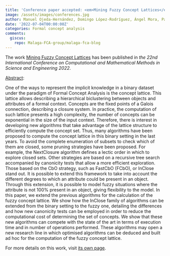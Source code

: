 ```yaml
---
title: 'Conference paper accepted: <em>Mining Fuzzy Concept Lattices</em>'
image: /assets/images/conferences.jpg
author: Manuel Ojeda-Hernández, Domingo López-Rodríguez, Ángel Mora, Pablo Cordero
date: '2022-07-04T00:00:00Z'
categories: Formal concept analysis
comments:
  giscus:
    repo: Malaga-FCA-group/malaga-fca-blog
---
```


The work <u>Mining Fuzzy Concept Lattices</u> has been published in <em>the <em>22nd International Conference on Computational and Mathematical Methods in Science and Engineering 2022</em></em>.

<u>Abstract</u>:



One of the ways to represent the implicit knowledge in a binary dataset
  under the paradigm of Formal Concept Analysis is the concept lattice. This lattice
  allows describing a hierarchical biclustering between objects and attributes of
  a formal context. Concepts are the fixed points of a Galois connection, describing
  a closure system. In practice, the computation of such lattice presents a high complexity,
  the number of concepts can be exponential in the size of the input context. Therefore,
  there is interest in developing new algorithms that take advantage of the lattice
  structure to efficiently compute the concept set. Thus, many algorithms have been
  proposed to compute the concept lattice in this binary setting in the last years.
  To avoid the complete enumeration of subsets to check which of them are closed,
  some pruning strategies have been proposed. For example, the NextClosure algorithm
  defines a lectic order in which to explore closed sets. Other strategies are based
  on a recursive tree search accompanied by canonicity tests that allow a more efficient
  exploration. Those based on the CbO strategy, such as FastCbO (FCbO), or InClose
  stand out. It is possible to extend this framework to take into account the different
  degrees to which an attribute could be present in an object. Through this extension,
  it is possible to model fuzzy situations where the attribute is not 100% present
  in an object, giving flexibility to the model. In this paper, we extend the previous
  algorithms for the calculation of the fuzzy concept lattice. We show how the InClose
  family of algorithms can be extended from the binary setting to the fuzzy one, detailing
  the differences and how new canonicity tests can be employed in order to reduce
  the computational cost of determining the set of concepts. We show that these new
  algorithms can compete with the state of the art in terms of execution time and
  in number of operations performed. These algorithms may open a new research line
  in which optimised algorithms can be deduced and built ad hoc for the computation
  of the fuzzy concept lattice.




For more details on this work, visit <a href='/publications/conferences/2022-cmmse'>its own page</a>.
